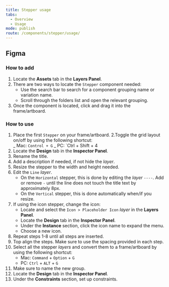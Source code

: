 ```yaml
---
title: Stepper usage
tabs:
  - Overview
  - Usage
mode: publish
route: /components/stepper/usage/
---
```


## Figma

### How to add

1. Locate the **Assets** tab in the **Layers Panel**.
2. There are two ways to locate the `Stepper` component needed:
   - Use the search bar to search for a component grouping name or variation name.
   - Scroll through the folders list and open the relevant grouping.
3. Once the component is located, click and drag it into the frame/artboard.

### How to use

1. Place the first `Stepper` on your frame/artboard.
   2.Toggle the grid layout on/off by using the following shortcut:  
    _ Mac: `Control + G`
   _ PC: `Ctrl + Shift + 4
2. Locate the **Design** tab in the **Inspector Panel**.
3. Rename the title.
4. Add a description if needed, if not hide the _layer_.
5. Resize the stepper to the width and height needed.
6. Edit the `Line` _layer_.
   - On the `Horizontal` stepper, this is done by editing the _layer_ `----`. Add or remove `-` until the line does not touch the title text by approximately 8px.
   - On the `Vertical` stepper, this is done automatically when/if you resize.
7. If using the icon stepper, change the icon:
   - Locate and select the `Icon > Placeholder Icon` _layer_ in the **Layers Panel**.
   - Locate the **Design** tab in the **Inspector Panel**.
   - Under the **Instance** section, click the icon name to expand the menu.
   - Choose a new icon.
8. Repeat steps 1-8 until all steps are inserted.
9. Top align the steps. Make sure to use the spacing provided in each step.
10. Select all the stepper _layers_ and convert them to a frame/artboard by using the following shortcut:
    - Mac: `Command` + `Option` + `G`
    - PC: `Ctrl` + `ALT` + `G`
11. Make sure to name the new group.
12. Locate the **Design** tab in the **Inspector Panel**.
13. Under the **Constraints** section, set up constraints.

